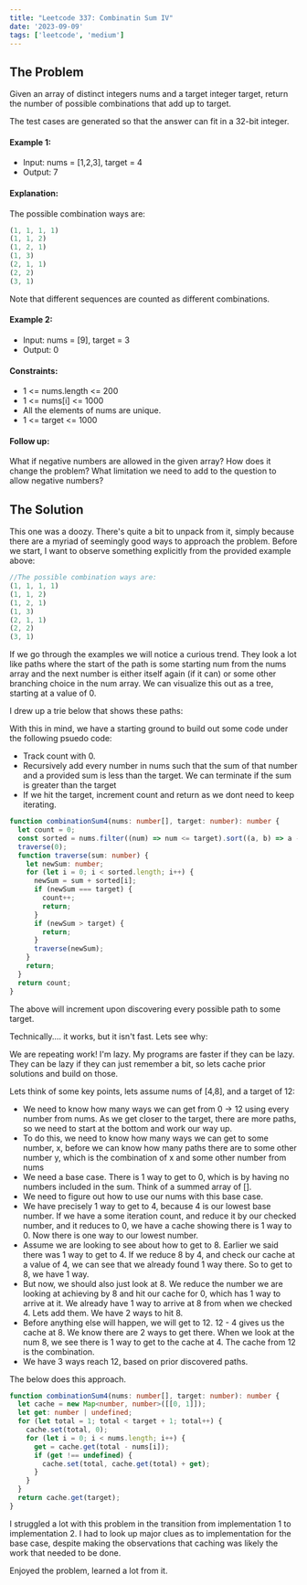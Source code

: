 ```yaml
---
title: "Leetcode 337: Combinatin Sum IV"
date: '2023-09-09'
tags: ['leetcode', 'medium']
---
```


## The Problem

Given an array of distinct integers nums and a target integer target, return the number of possible combinations that add up to target.

The test cases are generated so that the answer can fit in a 32-bit integer.

#### Example 1:
- Input: nums = [1,2,3], target = 4
- Output: 7
#### Explanation:
The possible combination ways are:
```ts
(1, 1, 1, 1)
(1, 1, 2)
(1, 2, 1)
(1, 3)
(2, 1, 1)
(2, 2)
(3, 1)
```
Note that different sequences are counted as different combinations.

#### Example 2:
- Input: nums = [9], target = 3
- Output: 0
 

#### Constraints:
- 1 \<= nums.length \<= 200
- 1 \<= nums[i] \<= 1000
- All the elements of nums are unique.
- 1 \<= target \<= 1000

#### Follow up: 
What if negative numbers are allowed in the given array? How does it change the problem? What limitation we need to add to the question to allow negative numbers?


## The Solution

This one was a doozy. There's quite a bit to unpack from it, simply because there are a myriad of seemingly good ways to approach the problem. Before we start, I want to observe something explicitly from the provided example above:

```ts
//The possible combination ways are:
(1, 1, 1, 1)
(1, 1, 2)
(1, 2, 1)
(1, 3)
(2, 1, 1)
(2, 2)
(3, 1)
```
If we go through the examples we will notice a curious trend. They look a lot like paths where the start of the path is some starting num from the nums array and the next number is either itself again (if it can) or some other branching choice in the num array. We can visualize this out as a tree, starting at a value of 0.

I drew up a trie below that shows these paths:

<CustomImage src="https://raw.githubusercontent.com/justindanielclark/NextJS13BlogPosts/main/images/CombinationSumIVSum.png" alt="CombinationSumIVSum.png" />

With this in mind, we have a starting ground to build out some code under the following psuedo code:
- Track count with 0.
- Recursively add every number in nums such that the sum of that number and a provided sum is less than the target. We can terminate if the sum is greater than the target 
- If we hit the target, increment count and return as we dont need to keep iterating.

```ts
function combinationSum4(nums: number[], target: number): number {
  let count = 0;
  const sorted = nums.filter((num) => num <= target).sort((a, b) => a - b);
  traverse(0);
  function traverse(sum: number) {
    let newSum: number;
    for (let i = 0; i < sorted.length; i++) {
      newSum = sum + sorted[i];
      if (newSum === target) {
        count++;
        return;
      }
      if (newSum > target) {
        return;
      }
      traverse(newSum);
    }
    return;
  }
  return count;
}
```

The above will increment upon discovering every possible path to some target.

Technically.... it works, but it isn't fast. Lets see why:

<CustomImage src="https://raw.githubusercontent.com/justindanielclark/NextJS13BlogPosts/main/images/CombinationSumIVSum2.png" alt="CombinationSumIVSum2.png" />

We are repeating work! I'm lazy. My programs are faster if they can be lazy. They can be lazy if they can just remember a bit, so lets cache prior solutions and build on those. 

Lets think of some key points, lets assume nums of [4,8], and a target of 12:
- We need to know how many ways we can get from 0 -\> 12 using every number from nums. As we get closer to the target, there are more paths, so we need to start at the bottom and work our way up.
- To do this, we need to know how many ways we can get to some number, x, before we can know how many paths there are to some other number y, which is the combination of x and some other number from nums
- We need a base case. There is 1 way to get to 0, which is by having no numbers included in the sum. Think of a summed array of \[\].
- We need to figure out how to use our nums with this base case. 
- We have precisely 1 way to get to 4, because 4 is our lowest base number. If we have a some iteration count, and reduce it by our checked number, and it reduces to 0, we have a cache showing there is 1 way to 0. Now there is one way to our lowest number. 
- Assume we are looking to see about how to get to 8. Earlier we said there was 1 way to get to 4. If we reduce 8 by 4, and check our cache at a value of 4, we can see that we already found 1 way there. So to get to 8, we have 1 way.
- But now, we should also just look at 8. We reduce the number we are looking at achieving by 8 and hit our cache for 0, which has 1 way to arrive at it. We already have 1 way to arrive at 8 from when we checked 4. Lets add them. We have 2 ways to hit 8.
- Before anything else will happen, we will get to 12. 12 - 4 gives us the cache at 8. We know there are 2 ways to get there. When we look at the num 8, we see there is 1 way to get to the cache at 4. The cache from 12 is the combination.
- We have 3 ways reach 12, based on prior discovered paths.

The below does this approach.

```ts
function combinationSum4(nums: number[], target: number): number {
  let cache = new Map<number, number>([[0, 1]]);
  let get: number | undefined;
  for (let total = 1; total < target + 1; total++) {
    cache.set(total, 0);
    for (let i = 0; i < nums.length; i++) {
      get = cache.get(total - nums[i]);
      if (get !== undefined) {
        cache.set(total, cache.get(total) + get);
      }
    }
  }
  return cache.get(target);
}
```

I struggled a lot with this problem in the transition from implementation 1 to implementation 2. I had to look up major clues as to implementation for the base case, despite making the observations that caching was likely the work that needed to be done.

Enjoyed the problem, learned a lot from it.